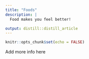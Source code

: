 ```yaml
---
title: "Foods"
description: |
  Food makes you feel better!

output: distill::distill_article
---
```


```r
knitr::opts_chunk$set(echo = FALSE)
```

Add more info here